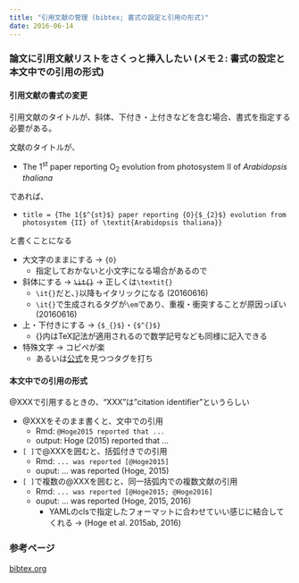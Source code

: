 ```yaml
---
title: "引用文献の管理 (bibtex; 書式の設定と引用の形式)"
date: 2016-06-14
---
```


### 論文に引用文献リストをさくっと挿入したい (メモ２: 書式の設定と本文中での引用の形式)

#### 引用文献の書式の変更

引用文献のタイトルが、斜体、下付き・上付きなどを含む場合、書式を指定する必要がある。

文献のタイトルが、

- The 1<sup>st</sup> paper reporting O<sub>2</sub> evolution from photosystem II of _Arabidopsis thaliana_

であれば、

- `title = {The 1{$^{st}$} paper reporting {O}{$_{2}$} evolution from photosystem {II} of \textit{Arabidopsis thaliana}}`

と書くことになる  

- 大文字のままにする → `{O}`
    - 指定しておかないと小文字になる場合があるので
- 斜体にする → ~~`\it{}`~~ → 正しくは`\textit{}`
    - `\it{}`だと、`}`以降もイタリックになる (20160616)
    - `\it{}`で生成されるタグが`\em`であり、重複・衝突することが原因っぽい (20160616)
- 上・下付きにする → `{$_{}$}`・`{$^{}$}`
    - {}内はTeX記法が適用されるので数学記号なども同様に記入できる
- 特殊文字 → コピペが楽
    - あるいは[公式](http://www.bibtex.org/SpecialSymbols/)を見つつタグを打ち


#### 本文中での引用の形式

@XXXで引用するときの、"XXX"は"citation identifier"というらしい   

- @XXXをそのまま書くと、文中での引用
    - Rmd: `@Hoge2015 reported that ...`
    - output: Hoge (2015) reported that ...
    
- `[ ]`で@XXXを囲むと、括弧付きでの引用
    - Rmd: `... was reported [@Hoge2015]`
    - ouput: ... was reported (Hoge, 2015)

- `[ ]`で複数の@XXXを囲むと、同一括弧内での複数文献の引用
    - Rmd: `... was reported [@Hoge2015; @Hoge2016]`
    - ouput: ... was reported (Hoge, 2015, 2016)
        - YAMLのclsで指定したフォーマットに合わせていい感じに結合してくれる → (Hoge et al. 2015ab, 2016)


### 参考ページ
[bibtex.org](http://www.bibtex.org/SpecialSymbols/)  